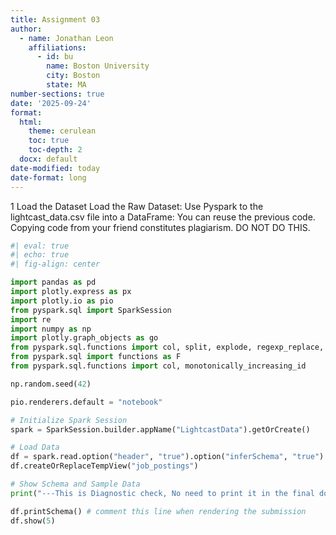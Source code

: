 ```yaml
---
title: Assignment 03
author:
  - name: Jonathan Leon
    affiliations:
      - id: bu
        name: Boston University
        city: Boston
        state: MA
number-sections: true
date: '2025-09-24'
format:
  html:
    theme: cerulean
    toc: true
    toc-depth: 2
  docx: default  
date-modified: today
date-format: long
---
```


1 Load the Dataset
Load the Raw Dataset:
Use Pyspark to the lightcast_data.csv file into a DataFrame:
You can reuse the previous code.
Copying code from your friend constitutes plagiarism. DO NOT DO THIS.

```python
#| eval: true
#| echo: true
#| fig-align: center

import pandas as pd
import plotly.express as px
import plotly.io as pio
from pyspark.sql import SparkSession
import re
import numpy as np
import plotly.graph_objects as go
from pyspark.sql.functions import col, split, explode, regexp_replace, transform, when
from pyspark.sql import functions as F
from pyspark.sql.functions import col, monotonically_increasing_id

np.random.seed(42)

pio.renderers.default = "notebook"

# Initialize Spark Session
spark = SparkSession.builder.appName("LightcastData").getOrCreate()

# Load Data
df = spark.read.option("header", "true").option("inferSchema", "true").option("multiLine","true").option("escape", "\"").csv("data/lightcast_job_postings.csv")
df.createOrReplaceTempView("job_postings")

# Show Schema and Sample Data
print("---This is Diagnostic check, No need to print it in the final doc---")

df.printSchema() # comment this line when rendering the submission
df.show(5)
```